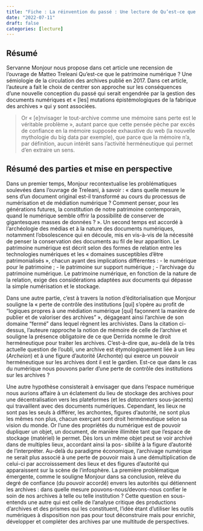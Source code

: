 ```yaml
---
title: "Fiche : La réinvention du passé : Une lecture de Qu’est-ce que le patrimoine numérique ?"
date: "2022-07-11"
draft: false
categories: [lecture]
---
```


## Résumé
Servanne Monjour nous propose dans cet article une recension de l’ouvrage de Matteo Treleani Qu’est-ce que le patrimoine numérique ? Une sémiologie de la circulation des archives publié en 2017. Dans cet article, l’auteure a fait le choix de centrer son approche sur les conséquences d’une nouvelle conception du passé qui serait engendrée par la gestion des documents numériques et « [les] mutations épistémologiques de la fabrique des archives » qui y sont associées.

> Or « [e]nvisager le tout-archive comme une mémoire sans perte est le véritable problème », autant parce que cette pensée pèche par excès de confiance en la mémoire supposée exhaustive du web (la nouvelle mythologie du big data par exemple), que parce que la mémoire n’a, par définition, aucun intérêt sans l’activité herméneutique qui permet d’en extraire un sens.

## Résumé des parties et mise en perspective

Dans un premier temps, Monjour recontextualise les problématiques soulevées dans l’ouvrage de Treleani, à savoir : « dans quelle mesure le sens d’un document original est-il transformé au cours du processus de numérisation et de médiation numérique ? Comment penser, pour les générations futures, la constitution de notre patrimoine contemporain, quand le numérique semble offrir la possibilité de conserver de gigantesques masses de données ? ». Un second temps est accordé à l’archéologie des médias et à la nature des documents numériques, notamment l’obsolescence qui en découle, mis en vis-à-vis de la nécessité de penser la conservation des documents au fil de leur apparition. Le patrimoine numérique est décrit selon des formes de relation entre les technologies numériques et les « domaines susceptibles d’être patrimonialisés », chacun ayant des implications différentes : 
- le numérique pour le patrimoine ;
- le patrimoine sur support numérique ;
- l’archivage du patrimoine numérique.
Le patrimoine numérique, en fonction de la nature de la relation, exige des
considérations adaptées aux documents qui dépasse la simple numérisation et le
stockage.  

Dans une autre partie, c’est à travers la notion d’éditorialisation que Monjour souligne la « perte de contrôle des institutions [qui] s’opère au profit de "logiques propres à une médiation numérique [qui] façonnent la manière de publier et de valoriser des archives" », dégageant ainsi l’archive de son domaine “fermé” dans lequel règnent les archivistes. Dans la citation ci-dessus, l’auteure rapproche la notion de mémoire de celle de l’archive et souligne la présence obligatoire de ce que Derrida nomme le droit herméneutique pour traiter les archives. C’est-à-dire que, au-delà de la très actuelle question de l’oubli, une archive est étymologiquement liée à un lieu (_Archeion_) et à une figure d’autorité (Archonte) qui exerce un pouvoir herméneutique sur les archives dont il est le gardien. Est-ce que dans le cas du numérique nous pouvons parler d’une perte de contrôle des institutions sur les archives ?  

Une autre hypothèse consisterait à envisager que dans l’espace numérique nous aurions affaire à un éclatement du lieu de stockage des archives pour une décentralisation vers les plateformes (et les _datacenters_ sous-jacents) qui travaillent avec des documents numériques. Cependant, les lieux ne sont pas les seuls à différer, les archontes, figures d’autorité, ne sont plus les mêmes non plus, chacun exerçant sont droit herméneutique selon sa vision du monde. Or l’une des propriétés du numérique est de pouvoir dupliquer un objet, un document, de manière illimitée tant que l’espace de stockage (matériel) le permet. Dès lors un même objet peut se voir archivé dans de multiples lieux, accordant ainsi la pos- sibilité à la figure d’autorité de l’interpréter. Au-delà du paradigme économique, l’archivage numérique ne serait plus associé à une perte de pouvoir mais à une démultiplication de celui-ci par accroisssement des lieux et des figures d’autorité qui apparaissent sur la scène de l’infosphère. La première problématique émergente, comme le souligne Monjour dans sa conclusion, relève du degré de confiance (du pouvoir accordé) envers les autorités qui détiennent les archives : dans quelle mesure pouvons-nous/devons-nous confier le soin de nos archives à telle ou telle institution ? Cette question en sous-entends une autre qui est celle de l’analyse critique des productions d’archives et des prismes qui les constituent, l’idée étant d’utiliser les outils numériques à disposition non pas pour tout déconstruire mais pour enrichir, développer et compléter des archives par une multitude de perspectives.